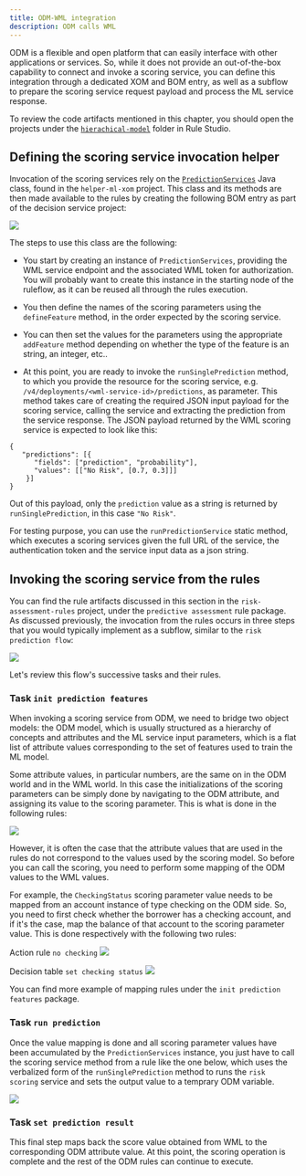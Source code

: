 ```yaml
---
title: ODM-WML integration
description: ODM calls WML
---
```


ODM is a flexible and open platform that can easily interface with other applications or services. So, while it does not provide an out-of-the-box capability to connect and invoke a scoring service, you can define this integration through a dedicated XOM and BOM entry, as well as a subflow to prepare the scoring service request payload and process the ML service response.

To review the code artifacts mentioned in this chapter, you should open the projects under the [`hierachical-model`](https://github.com/ibm-cloud-architecture/odm-cp4a-integration/tree/master/hierarchical-model) folder in Rule Studio.

## Defining the scoring service invocation helper

Invocation of the scoring services rely on the [`PredictionServices`](https://github.com/ibm-cloud-architecture/odm-cp4a-integration/blob/master/hierarchical-model/helper-ml-xom/src/com/ibm/odm/ml/PredictionServices.java) Java class, found in the `helper-ml-xom` project. This class and its methods are then made available to the rules by creating the following BOM entry as part of the decision service project:

![](../images/helper-bom.png)

The steps to use this class are the following:

- You start by creating an instance of `PredictionServices`, providing the WML service endpoint and the associated WML token for authorization. You will probably want to create this instance in the starting node of the ruleflow, as it can be reused all through the rules execution.

- You then define the names of the scoring parameters using the `defineFeature` method, in the order expected by the scoring service.

- You can then set the values for the parameters using the appropriate `addFeature` method depending on whether the type of the feature is an string, an integer, etc..

- At this point, you are ready to invoke the `runSinglePrediction` method, to which you provide the resource for the scoring service, e.g. `/v4/deployments/<wml-service-id>/predictions`, as parameter.
This method takes care of creating the required JSON input payload for the scoring service, calling the service and extracting the prediction from the service response.
The JSON payload returned by the WML scoring service is expected to look like this:
```
{
   "predictions": [{
      "fields": ["prediction", "probability"],
      "values": [["No Risk", [0.7, 0.3]]]
    }]
}
```
Out of this payload, only the `prediction` value as a string is returned by `runSinglePrediction`, in this case `"No Risk"`.

For testing purpose, you can use the `runPredictionService` static method, which executes a scoring services given the full URL of the service, the authentication token and the service input data as a json string. 

## Invoking the scoring service from the rules
You can find the rule artifacts discussed in this section in the `risk-assessment-rules` project, under the `predictive assessment` rule package.
As discussed previously, the invocation from the rules occurs in three steps that you would typically implement as a subflow, similar to the `risk prediction flow`:

![](../images/invocation-from-rules.png)

Let's review this flow's successive tasks and their rules.

### Task `init prediction features`
When invoking a scoring service from ODM, we need to bridge two object models: the ODM model, which is usually structured as a hierarchy of concepts and attributes and the ML service input parameters, which is a flat list of attribute values corresponding to the set of features used to train the ML model.

Some attribute values, in particular numbers, are the same on in the ODM world and in the WML world. In this case the initializations of the scoring parameters can be simply done by navigating to the ODM attribute, and assigning its value to the scoring parameter. This is what is done in the following rules:

![](../images/simple-mapping.png)

However, it is often the case that the attribute values that are used in the rules do not correspond to the values used by the scoring model. So before you can call the scoring, you need to perform some mapping of the ODM values to the WML values.

For example, the `CheckingStatus` scoring parameter value needs to be mapped from an account instance of type checking on the ODM side. So, you need to first check whether the borrower has a checking account, and if it's the case, map the balance of that account to the scoring parameter value. This is done respectively with the following two rules:

Action rule `no checking`
![](../images/no-checking-mapping.png)

Decision table `set checking status`
![](../images/checking-value-mapping.png)

You can find more example of mapping rules under the `init prediction features` package.

### Task `run prediction`
Once the value mapping is done and all scoring parameter values have been accumulated by the `PredictionServices` instance, you just have to call the scoring service method from a rule like the one below, which uses the verbalized form of the `runSinglePrediction` method to runs the `risk scoring` service and sets the output value to a temprary ODM variable. 

![](../images/apply-scoring.png)

### Task `set prediction result`
This final step maps back the score value obtained from WML to the corresponding ODM attribute value. At this point, the scoring operation is complete and the rest of the ODM rules can continue to execute.






